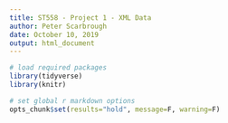 ---
title: ST558 - Project 1 - XML Data
author: Peter Scarbrough
date: October 10, 2019
output: html_document
---

```{r load.packages}
# load required packages
library(tidyverse)
library(knitr)
```

```{r set.env, include=F}
# set global r markdown options
opts_chunk$set(results="hold", message=F, warning=F)
```

